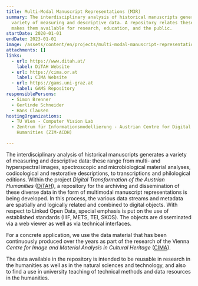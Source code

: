 ```yaml
---
title: Multi-Modal Manuscript Representations (M3R)
summary: The interdisciplinary analysis of historical manuscripts generates a
  variety of measuring and descriptive data. A repository relates these data and
  makes them available for research, education, and the public.
startDate: 2020-01-01
endDate: 2023-01-01
image: /assets/content/en/projects/multi-modal-manuscript-representations-m3r/m3r-image.png
attachments: []
links:
  - url: https://www.ditah.at/
    label: DiTAH Website
  - url: https://cima.or.at
    label: CIMA Website
  - url: https://gams.uni-graz.at
    label: GAMS Repository
responsiblePersons:
  - Simon Brenner
  - Gerlinde Schneider
  - Hans Clausen
hostingOrganizations:
  - TU Wien - Computer Vision Lab
  - Zentrum für Informationsmodellierung - Austrian Centre for Digital
    Humanities (ZIM-ACDH)

---
```

The interdisciplinary analysis of historical manuscripts generates a variety of measuring and descriptive data: these range from multi- and hyperspectral images, spectroscopic and microbiological material analyses, codicological and restorative descriptions, to transcriptions and philological editions. Within the project _Digital Transformation of the Austrian Humanities_ ([DiTAH](https://www.ditah.at/)), a repository for the archiving and dissemination of these diverse data in the form of multimodal manuscript representations is being developed. In this process, the various data streams and metadata are spatially and logically related and combined to digital objects. With respect to Linked Open Data, special emphasis is put on the use of established standards (IIIF, METS, TEI, SKOS). The objects are disseminated via a web viewer as well as via technical interfaces.

For a concrete application, we use the data material that has been continuously produced over the years as part of the research of the Vienna _Centre for Image and Material Analysis in Cultural Heritage_ ([CIMA](https://cima.or.at)).

The data available in the repository is intended to be reusable in research in the humanities as well as in the natural sciences and technology, and also to find a use in university teaching of technical methods and data resources in the humanities.